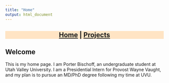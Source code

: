 ```yaml
---
title: "Home"
output: html_document
---
```


<h3 style="background-color:bisque;text-align:center;font-size:150%;">[Home](https://pbischoff3.github.io/) | [Projects](https://pbischoff3.github.io/Projects)</h3>


## Welcome
This is my home page. I am Porter Bischoff, an undergraduate student at Utah Valley University. I am a Presidential Intern for Provost Wayne Vaught, and my plan is to pursue an MD/PhD degree following my time at UVU. 